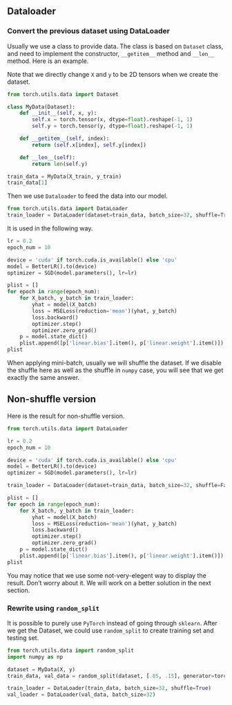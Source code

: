 ## Dataloader {#sec-dataloader}

### Convert the previous dataset using DataLoader
Usually we use a class to provide data. The class is based on `Dataset` class, and need to implement the constructor, `__getitem__` method and `__len__` method. Here is an example. 


::: {.callout-caution}
Note that we directly change `X` and `y` to be 2D tensors when we create the dataset.
:::


```python
from torch.utils.data import Dataset

class MyData(Dataset):
    def __init__(self, x, y):
        self.x = torch.tensor(x, dtype=float).reshape(-1, 1)
        self.y = torch.tensor(y, dtype=float).reshape(-1, 1)

    def __getitem__(self, index):
        return (self.x[index], self.y[index])

    def __len__(self):
        return len(self.y)

train_data = MyData(X_train, y_train)
train_data[1]
```


Then we use `Dataloader` to feed the data into our model.

```python
from torch.utils.data import DataLoader 
train_loader = DataLoader(dataset=train_data, batch_size=32, shuffle=True)
```

It is used in the following way.
```python
lr = 0.2
epoch_num = 10

device = 'cuda' if torch.cuda.is_available() else 'cpu'
model = BetterLR().to(device)
optimizer = SGD(model.parameters(), lr=lr)

plist = []
for epoch in range(epoch_num):
    for X_batch, y_batch in train_loader:
        yhat = model(X_batch)
        loss = MSELoss(reduction='mean')(yhat, y_batch)
        loss.backward()
        optimizer.step()
        optimizer.zero_grad()
    p = model.state_dict()
    plist.append([p['linear.bias'].item(), p['linear.weight'].item()])
plist

```

When applying mini-batch, usually we will shuffle the dataset. If we disable the shuffle here as well as the shuffle in `numpy` case, you will see that we get exactly the same answer.


::: {.callout-note collapse="true"}
# Non-shuffle version
Here is the result for non-shuffle version.

```python
from torch.utils.data import DataLoader 

lr = 0.2
epoch_num = 10

device = 'cuda' if torch.cuda.is_available() else 'cpu'
model = BetterLR().to(device)
optimizer = SGD(model.parameters(), lr=lr)

train_loader = DataLoader(dataset=train_data, batch_size=32, shuffle=False)

plist = []
for epoch in range(epoch_num):
    for X_batch, y_batch in train_loader:
        yhat = model(X_batch)
        loss = MSELoss(reduction='mean')(yhat, y_batch)
        loss.backward()
        optimizer.step()
        optimizer.zero_grad()
    p = model.state_dict()
    plist.append([p['linear.bias'].item(), p['linear.weight'].item()])
plist

```
:::


You may notice that we use some not-very-elegent way to display the result. Don't worry about it. We will work on a better solution in the next section.

### Rewrite using `random_split`
It is possible to purely use `PyTorch` instead of going through `sklearn`. After we get the Dataset, we could use `random_split` to create training set and testing set. 


```python
from torch.utils.data import random_split
import numpy as np

dataset = MyData(X, y)
train_data, val_data = random_split(dataset, [.85, .15], generator=torch.Generator().manual_seed(42))

train_loader = DataLoader(train_data, batch_size=32, shuffle=True)
val_loader = DataLoader(val_data, batch_size=32)
```
